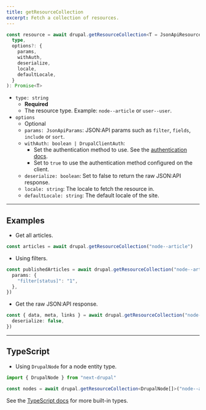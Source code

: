 ```yaml
---
title: getResourceCollection
excerpt: Fetch a collection of resources.
---
```


```ts
const resource = await drupal.getResourceCollection<T = JsonApiResource[]>(
  type,
  options?: {
    params,
    withAuth,
    deserialize,
    locale,
    defaultLocale,
  }
): Promise<T>
```

- `type: string`
  - **Required**
  - The resource type. Example: `node--article` or `user--user`.
- `options`
  - Optional
  - `params: JsonApiParams`: JSON:API params such as `filter`, `fields`, `include` or `sort`.
  - `withAuth: boolean | DrupalClientAuth`:
    - Set the authentication method to use. See the [authentication docs](/docs/authentication).
    - Set to `true` to use the authentication method configured on the client.
  - `deserialize: boolean`: Set to false to return the raw JSON:API response.
  - `locale: string`: The locale to fetch the resource in.
  - `defaultLocale: string`: The default locale of the site.

---

## Examples

- Get all articles.

```ts
const articles = await drupal.getResourceCollection("node--article")
```

- Using filters.

```ts
const publishedArticles = await drupal.getResourceCollection("node--article", {
  params: {
    "filter[status]": "1",
  },
})
```

- Get the raw JSON:API response.

```ts
const { data, meta, links } = await drupal.getResourceCollection("node--page", {
  deserialize: false,
})
```

---

## TypeScript

- Using `DrupalNode` for a node entity type.

```ts
import { DrupalNode } from "next-drupal"

const nodes = await drupal.getResourceCollection<DrupalNode[]>("node--article")
```

See the [TypeScript docs](/docs/typescript) for more built-in types.
